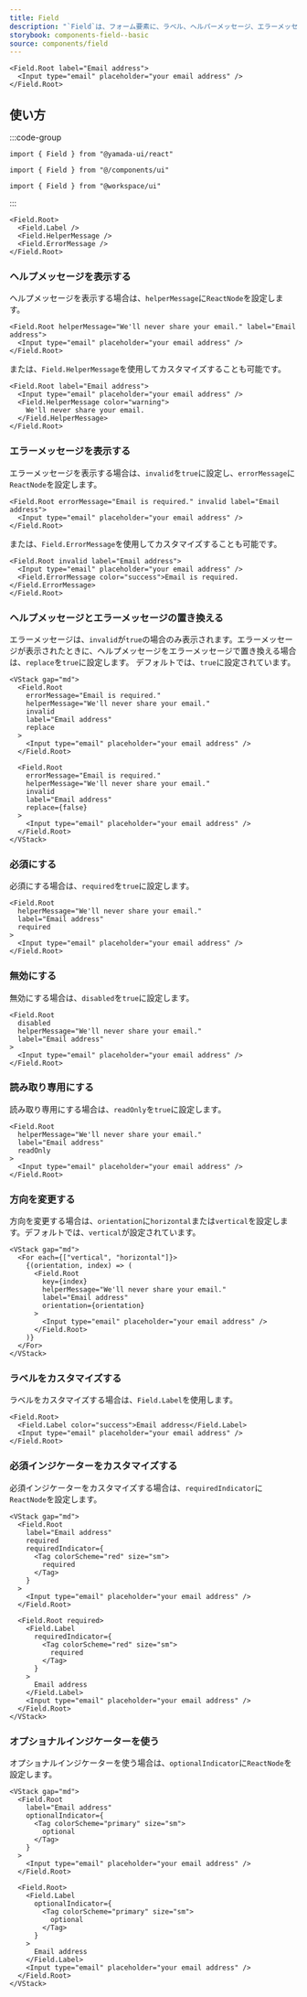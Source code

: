 ```yaml
---
title: Field
description: "`Field`は、フォーム要素に、ラベル、ヘルパーメッセージ、エラーメッセージなどをグループ化するために使用されるコンポーネントです。"
storybook: components-field--basic
source: components/field
---
```


```tsx preview
<Field.Root label="Email address">
  <Input type="email" placeholder="your email address" />
</Field.Root>
```

## 使い方

:::code-group

```tsx [package]
import { Field } from "@yamada-ui/react"
```

```tsx [alias]
import { Field } from "@/components/ui"
```

```tsx [monorepo]
import { Field } from "@workspace/ui"
```

:::

```tsx
<Field.Root>
  <Field.Label />
  <Field.HelperMessage />
  <Field.ErrorMessage />
</Field.Root>
```

### ヘルプメッセージを表示する

ヘルプメッセージを表示する場合は、`helperMessage`に`ReactNode`を設定します。

```tsx preview
<Field.Root helperMessage="We'll never share your email." label="Email address">
  <Input type="email" placeholder="your email address" />
</Field.Root>
```

または、`Field.HelperMessage`を使用してカスタマイズすることも可能です。

```tsx preview
<Field.Root label="Email address">
  <Input type="email" placeholder="your email address" />
  <Field.HelperMessage color="warning">
    We'll never share your email.
  </Field.HelperMessage>
</Field.Root>
```

### エラーメッセージを表示する

エラーメッセージを表示する場合は、`invalid`を`true`に設定し、`errorMessage`に`ReactNode`を設定します。

```tsx preview
<Field.Root errorMessage="Email is required." invalid label="Email address">
  <Input type="email" placeholder="your email address" />
</Field.Root>
```

または、`Field.ErrorMessage`を使用してカスタマイズすることも可能です。

```tsx preview
<Field.Root invalid label="Email address">
  <Input type="email" placeholder="your email address" />
  <Field.ErrorMessage color="success">Email is required.</Field.ErrorMessage>
</Field.Root>
```

### ヘルプメッセージとエラーメッセージの置き換える

エラーメッセージは、`invalid`が`true`の場合のみ表示されます。エラーメッセージが表示されたときに、ヘルプメッセージをエラーメッセージで置き換える場合は、`replace`を`true`に設定します。
デフォルトでは、`true`に設定されています。

```tsx preview
<VStack gap="md">
  <Field.Root
    errorMessage="Email is required."
    helperMessage="We'll never share your email."
    invalid
    label="Email address"
    replace
  >
    <Input type="email" placeholder="your email address" />
  </Field.Root>

  <Field.Root
    errorMessage="Email is required."
    helperMessage="We'll never share your email."
    invalid
    label="Email address"
    replace={false}
  >
    <Input type="email" placeholder="your email address" />
  </Field.Root>
</VStack>
```

### 必須にする

必須にする場合は、`required`を`true`に設定します。

```tsx preview
<Field.Root
  helperMessage="We'll never share your email."
  label="Email address"
  required
>
  <Input type="email" placeholder="your email address" />
</Field.Root>
```

### 無効にする

無効にする場合は、`disabled`を`true`に設定します。

```tsx preview
<Field.Root
  disabled
  helperMessage="We'll never share your email."
  label="Email address"
>
  <Input type="email" placeholder="your email address" />
</Field.Root>
```

### 読み取り専用にする

読み取り専用にする場合は、`readOnly`を`true`に設定します。

```tsx preview
<Field.Root
  helperMessage="We'll never share your email."
  label="Email address"
  readOnly
>
  <Input type="email" placeholder="your email address" />
</Field.Root>
```

### 方向を変更する

方向を変更する場合は、`orientation`に`horizontal`または`vertical`を設定します。デフォルトでは、`vertical`が設定されています。

```tsx preview
<VStack gap="md">
  <For each={["vertical", "horizontal"]}>
    {(orientation, index) => (
      <Field.Root
        key={index}
        helperMessage="We'll never share your email."
        label="Email address"
        orientation={orientation}
      >
        <Input type="email" placeholder="your email address" />
      </Field.Root>
    )}
  </For>
</VStack>
```

### ラベルをカスタマイズする

ラベルをカスタマイズする場合は、`Field.Label`を使用します。

```tsx preview
<Field.Root>
  <Field.Label color="success">Email address</Field.Label>
  <Input type="email" placeholder="your email address" />
</Field.Root>
```

### 必須インジケーターをカスタマイズする

必須インジケーターをカスタマイズする場合は、`requiredIndicator`に`ReactNode`を設定します。

```tsx preview
<VStack gap="md">
  <Field.Root
    label="Email address"
    required
    requiredIndicator={
      <Tag colorScheme="red" size="sm">
        required
      </Tag>
    }
  >
    <Input type="email" placeholder="your email address" />
  </Field.Root>

  <Field.Root required>
    <Field.Label
      requiredIndicator={
        <Tag colorScheme="red" size="sm">
          required
        </Tag>
      }
    >
      Email address
    </Field.Label>
    <Input type="email" placeholder="your email address" />
  </Field.Root>
</VStack>
```

### オプショナルインジケーターを使う

オプショナルインジケーターを使う場合は、`optionalIndicator`に`ReactNode`を設定します。

```tsx preview
<VStack gap="md">
  <Field.Root
    label="Email address"
    optionalIndicator={
      <Tag colorScheme="primary" size="sm">
        optional
      </Tag>
    }
  >
    <Input type="email" placeholder="your email address" />
  </Field.Root>

  <Field.Root>
    <Field.Label
      optionalIndicator={
        <Tag colorScheme="primary" size="sm">
          optional
        </Tag>
      }
    >
      Email address
    </Field.Label>
    <Input type="email" placeholder="your email address" />
  </Field.Root>
</VStack>
```
